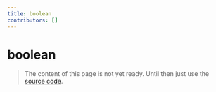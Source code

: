 ```yaml
---
title: boolean
contributors: []
---
```


# boolean

> The content of this page is not yet ready. Until then just use the [source code](https://github.com/fabian-hiller/valibot/blob/main/library/src/schemas/boolean/boolean.ts).
